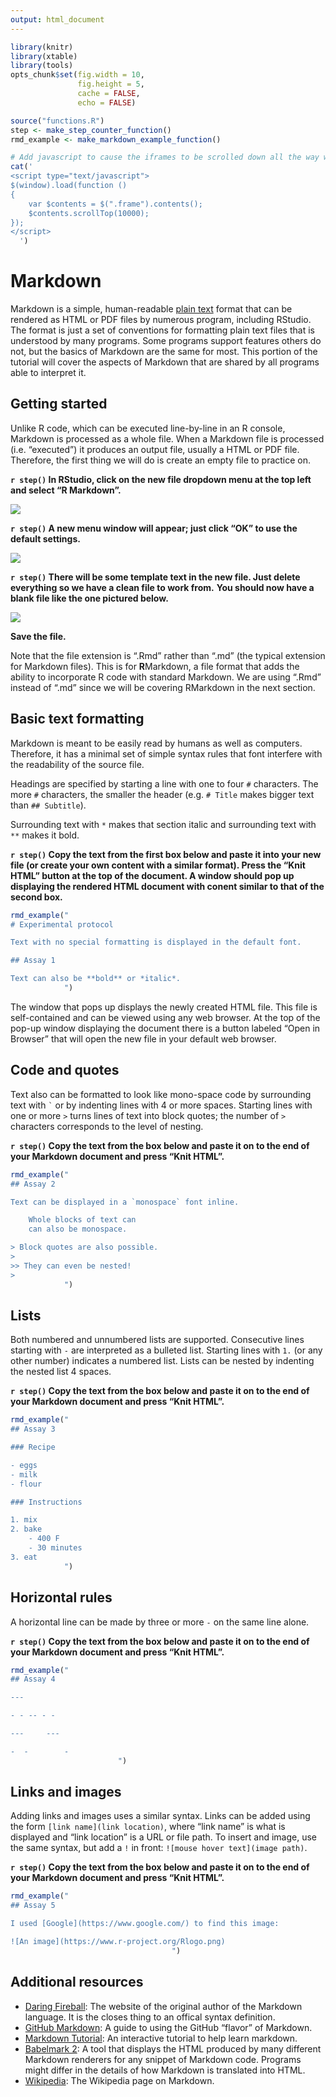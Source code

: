 ```yaml
---
output: html_document
---
```


```r
library(knitr)
library(xtable)
library(tools)
opts_chunk$set(fig.width = 10,
               fig.height = 5,
               cache = FALSE,
               echo = FALSE)
```

```r
source("functions.R")
step <- make_step_counter_function()
rmd_example <- make_markdown_example_function()
```

```r
# Add javascript to cause the iframes to be scrolled down all the way when the page loads. 
cat('
<script type="text/javascript">
$(window).load(function ()
{
    var $contents = $(".frame").contents();
    $contents.scrollTop(10000);
});
</script>
  ')

```

# Markdown

Markdown is a simple, human-readable [plain text](https://en.wikipedia.org/wiki/Plain_text) format that can be rendered as HTML or PDF files by numerous program, including RStudio.
The format is just a set of conventions for formatting plain text files that is understood by many programs.
Some programs support features others do not, but the basics of Markdown are the same for most.
This portion of the tutorial will cover the aspects of Markdown that are shared by all programs able to interpret it. 

## Getting started

Unlike R code, which can be executed line-by-line in an R console, Markdown is processed as a whole file.
When a Markdown file is processed (i.e. "executed") it produces an output file, usually a HTML or PDF file. 
Therefore, the first thing we will do is create an empty file to practice on.

**`r step()` In RStudio, click on the new file dropdown menu at the top left and select "R Markdown".**

![](markdown_images/new_rmarkdown_file_screenshot.png)

**`r step()` A new menu window will appear; just click "OK" to use the default settings.**

![](markdown_images/confirm_new_rmarkdown_file_screenshot.png)

**`r step()` There will be some template text in the new file. Just delete everything so we have a clean file to work from.**
**You should now have a blank file like the one pictured below.**

![](markdown_images/blank_rmarkdown_file_screenshot.png)


**Save the file.**

Note that the file extension is ".Rmd" rather than  ".md" (the typical extension for Markdown files).
This is for **R**Markdown, a file format that adds the ability to incorporate R code with standard Markdown.
We are using ".Rmd" instead of ".md" since we will be covering RMarkdown in the next section.

##  Basic text formatting

Markdown is meant to be easily read by humans as well as computers.
Therefore, it has a minimal set of simple syntax rules that font interfere with the readability of the source file. 

Headings are specified by starting a line with one to four `#` characters.
The more `#` characters, the smaller the header (e.g. `# Title` makes bigger text than `## Subtitle`). 

Surrounding text with `*` makes that section italic and surrounding text with `**` makes it bold. 

**`r step()` Copy the text from the first box below and paste it into your new file (or create your own content with a similar format). Press the "Knit HTML" button at the top of the document. A window should pop up displaying the rendered HTML document with conent similar to that of the second box.**

```r
rmd_example("
# Experimental protocol

Text with no special formatting is displayed in the default font.

## Assay 1

Text can also be **bold** or *italic*.
            ")
```

The window that pops up displays the newly created HTML file.
This file is self-contained and can be viewed using any web browser.
At the top of the pop-up window displaying the document there is a button labeled "Open in Browser" that will open the new file in your default web browser.


## Code and quotes

Text also can be formatted to look like mono-space code by surrounding text with <code>\`</code> or by indenting lines with 4 or more spaces.
Starting lines with one or more `>` turns lines of text into block quotes; the number of `>` characters corresponds to the level of nesting.

**`r step()` Copy the text from the box below and paste it on to the end of your Markdown document and press "Knit HTML".**

```r
rmd_example("
## Assay 2

Text can be displayed in a `monospace` font inline.

    Whole blocks of text can
    can also be monospace.

> Block quotes are also possible.
>
>> They can even be nested!
>
            ")
```

## Lists

Both numbered and unnumbered lists are supported.
Consecutive lines starting with `-` are interpreted as a bulleted list.
Starting lines with `1. ` (or any other number) indicates a numbered list.
Lists can be nested by indenting the nested list 4 spaces.

**`r step()` Copy the text from the box below and paste it on to the end of your Markdown document and press "Knit HTML".**

```r
rmd_example("
## Assay 3

### Recipe

- eggs
- milk
- flour

### Instructions

1. mix
2. bake
    - 400 F
    - 30 minutes
3. eat
            ")
```

## Horizontal rules

A horizontal line can be made by three or more `-` on the same line alone. 


**`r step()` Copy the text from the box below and paste it on to the end of your Markdown document and press "Knit HTML".**

```r
rmd_example("
## Assay 4

---

- - -- - -

---     ---

-  -        -
                        ")
```



## Links and images

Adding links and images uses a similar syntax.
Links can be added using the form `[link name](link location)`, where "link name" is what is displayed and "link location" is a URL or file path.
To insert and image, use the same syntax, but add a `!` in front: `![mouse hover text](image path)`.

**`r step()` Copy the text from the box below and paste it on to the end of your Markdown document and press "Knit HTML".**

```r
rmd_example("
## Assay 5

I used [Google](https://www.google.com/) to find this image:

![An image](https://www.r-project.org/Rlogo.png)
                                    ")
```


## Additional resources

- [Daring Fireball](https://daringfireball.net/projects/markdown/): The website of the original author of the Markdown language.
  It is the closes thing to an offical syntax definition.
- [GitHub Markdown](https://guides.github.com/features/mastering-markdown/): A guide to using the GitHub "flavor" of Markdown.
- [Markdown Tutorial](http://markdowntutorial.com/): An interactive tutorial to help learn markdown.
- [Babelmark 2](http://johnmacfarlane.net/babelmark2/):
  A tool that displays the HTML produced by many different Markdown renderers for any snippet of Markdown code.
  Programs might differ in the details of how Markdown is translated into HTML.
- [Wikipedia](https://en.wikipedia.org/wiki/Markdown): The Wikipedia page on Markdown.